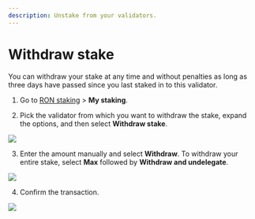 ```yaml
---
description: Unstake from your validators.
---
```



# Withdraw stake
You can withdraw your stake at any time and without penalties as
long as three days have passed since you last staked in
to this validator.

1. Go to [RON staking](https://app.roninchain.com/staking) >
**My staking**.

2. Pick the validator from which you want to withdraw the stake,
expand the options, and then select **Withdraw stake**.
<img src={stepOne} width={1440} />

3. Enter the amount manually and select **Withdraw**.
To withdraw your entire stake, select **Max**
followed by **Withdraw and undelegate**.
<img src={stepTwo} width={400} />

4. Confirm the transaction.
<img src={stepThree} width={400} />
